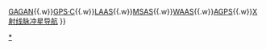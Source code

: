 {{Navbox
|name = 卫星导航系统
|title = [[卫星导航系统]]

|group1 = 服务中
|list1 = {{Flagicon|USA}} [[全球定位系统]]（{{Lang|en|GPS}}）{{wrap}}{{Flagicon|Russia}} [[格洛纳斯系统|全球導航衛星系統]]（{{Lang|ru|GLONASS}}）{{wrap}}{{Flagicon|France}} [[多普勒卫星涮轨和无线电定位组合系统|朵麗絲系統]]（{{Lang|fr|DORIS}}）{{wrap}}{{Flagicon|PRC}} [[北斗卫星导航系统]]（{{Lang|en|BDS}}）{{wrap}}{{Flagicon|EU}} [[伽利略定位系统]]（{{Lang|it|Galileo}}）{{wrap}}{{Flagicon|India}} [[印度区域导航卫星系统]]（{{Lang|en|IRNSS}}）{{wrap}}{{Flagicon|Japan}} [[準天頂衛星系統]]（{{Lang|en|QZSS}}）

|group2 = 已停用
|list2 = {{Flagicon|USA}} [[子午仪卫星定位系统]]（{{Lang|en|TRANSIT}}）{{wrap}}{{Flagicon|USA}} [[测时导航系统]]（{{Lang|en|Timation}}）{{wrap}}{{Flagicon|USSR}} [[旋风卫星导航系统]]（{{Lang|ru|Циклон}}）{{wrap}}{{Flagicon|PRC}} [[北斗卫星导航试验系统]]

|group3 = 研发中
|list3 = {{Flagicon|PRC}} [[中国区域定位系统]]（{{Lang|en|CAPS}}）

|group4 = 相关
|list4 = [[歐洲地球同步衛星導航增強服務系統|EGNOS]]{{.w}}[[GPS辅助型静地轨道增强导航|GAGAN]]{{.w}}[[GPS·C]]{{.w}}[[局域增强系统|LAAS]]{{.w}}[[多功能卫星增强系统|MSAS]]{{.w}}[[广域增强系统|WAAS]]{{.w}}[[AGPS]]{{.w}}[[X射线脉冲星导航]]
}}<noinclude>
{{collapsible option}}

{{documentation}}
[[Category:卫星导航系统|*]]
[[Category:航天导航模板|{{PAGENAME}}]]
[[Category:通信导航模板|{{PAGENAME}}]]
</noinclude>